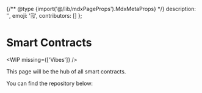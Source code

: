 
{/** @type {import('@/lib/mdxPageProps').MdxMetaProps} */}
    description: '',
    emoji: '🗒️',
    contributors: []
};

# Smart Contracts

<WIP missing={['Vibes']} />

This page will be the hub of all smart contracts.

You can find the repository below:

<Repository src="ensdomains/ens-contracts" description="Ethereum Name Service Contracts"/>
